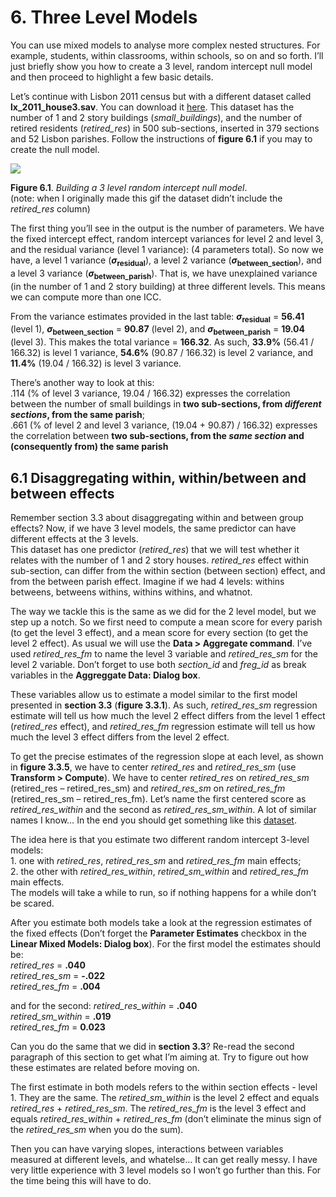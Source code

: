# 6. Three Level Models      
You can use mixed models to analyse more complex nested structures. For example, students, within classrooms, within schools, so on and so forth. I’ll just briefly show you how to create a 3 level, random intercept null model and then proceed to highlight a few basic details.   

Let’s continue with Lisbon 2011 census but with a different dataset called **lx_2011_house3.sav**. You can download it [here](data/ch6/lx_2011_house3.sav). This dataset has the number of 1 and 2 story buildings (*small_buildings*), and the number of retired residents (*retired_res*) in 500 sub-sections, inserted in 379 sections and 52 Lisbon parishes. Follow the instructions of **figure 6.1** if you may to create the null model.

![](images/ch6/fig_6_1_level3.gif)

**Figure 6.1**. *Building a 3 level random intercept null model*.   
(note: when I originally made this gif the dataset didn't include the *retired_res* column)
&nbsp;  


The first thing you’ll see in the output is the number of parameters. We have the fixed intercept effect, random intercept variances for level 2 and level 3, and the residual variance (level 1 variance): (4 parameters total). So now we have, a level 1 variance (**_σ_<sub>residual</sub>**), a level 2 variance (**_σ_<sub>between_section</sub>**), and a level 3 variance (**_σ_<sub>between_parish</sub>**). That is, we have unexplained variance (in the number of 1 and 2 story building) at three different levels. This means we can compute more than one ICC.   

From the variance estimates provided in the last table: **_σ_<sub>residual</sub>** = **56.41** (level 1), **_σ_<sub>between_section</sub>** = **90.87** (level 2), and **_σ_<sub>between_parish</sub>** = **19.04** (level 3). This makes the total variance = **166.32**. As such, **33.9%** (56.41 / 166.32) is level 1 variance, **54.6%** (90.87 / 166.32) is level 2 variance, and **11.4%** (19.04 / 166.32) is level 3 variance. 

There’s another way to look at this:   
.114 (% of level 3 variance, 19.04 / 166.32) expresses the correlation between the number of small buildings in **two sub-sections, from _different sections_, from the same parish**;    
.661 (% of level 2 and level 3 variance, (19.04 + 90.87) / 166.32) expresses the correlation between **two sub-sections, from the _same section_ and (consequently from) the same parish**   


## 6.1 Disaggregating within, within/between and between effects
Remember section 3.3 about disaggregating within and between group effects? Now, if we have 3 level models, the same predictor can have different effects at the 3 levels.   
This dataset has one predictor (*retired_res*) that we will test whether it relates with the number of 1 and 2 story houses. *retired_res* effect within sub-section, can differ from the within section (between section) effect, and from the between parish effect. Imagine if we had 4 levels: withins betweens, betweens withins, withins withins, and whatnot.   

The way we tackle this is the same as we did for the 2 level model, but we step up a notch. So we first need to compute a mean score for every parish (to get the level 3 effect), and a mean score for every section (to get the level 2 effect). As usual we will use the **Data > Aggregate command**. I’ve used *retired_res_fm* to name the level 3 variable and *retired_res_sm* for the level 2 variable. Don’t forget to use both *section_id* and *freg_id* as break variables in the **Aggreggate Data: Dialog box**. 

These variables allow us to estimate a model similar to the first model presented in **section 3.3** (**figure 3.3.1**). As such, *retired_res_sm* regression estimate will tell us how much the level 2 effect differs from the level 1 effect (*retired_res* effect), and *retired_res_fm* regression estimate will tell us how much the level 3 effect differs from the level 2 effect.   

To get the precise estimates of the regression slope at each level, as shown in **figure 3.3.5**, we have to center *retired_res* and *retired_res_sm* (use **Transform > Compute**). We have to center *retired_res* on *retired_res_sm* (retired_res – retired_res_sm) and *retired_res_sm* on *retired_res_fm* (retired_res_sm – retired_res_fm). Let’s name the first centered score as *retired_res_within* and the second as *retired_res_sm_within*. A lot of similar names I know… In the end you should get something like this [dataset](data/ch6/lx_2011_house3.sav).   

The idea here is that you estimate two different random intercept 3-level models:   
1. one with *retired_res*, *retired_res_sm* and *retired_res_fm* main effects;   
2. the other with *retired_res_within*, *retired_sm_within* and *retired_res_fm* main effects.   
The models will take a while to run, so if nothing happens for a while don't be scared. 

After you estimate both models take a look at the regression estimates of the fixed effects (Don't forget the **Parameter Estimates** checkbox in the **Linear Mixed Models: Dialog box**). For the first model the estimates should be:   
*retired_res* = **.040**   
*retired_res_sm* = **-.022**   
*retired_res_fm* = **.004**   

and for the second:
*retired_res_within* = **.040**   
*retired_sm_within* = **.019**   
*retired_res_fm* = **0.023**   

Can you do the same that we did in **section 3.3**? Re-read the second paragraph of this section to get what I'm aiming at. Try to figure out how these estimates are related before moving on.    

The first estimate in both models refers to the within section effects - level 1. They are the same. The *retired_sm_within* is the level 2 effect and equals *retired_res* + *retired_res_sm*. The *retired_res_fm* is the level 3 effect and equals *retired_res_within* + *retired_res_fm* (don't eliminate the minus sign of the *retired_res_sm* when you do the sum).   


Then you can have varying slopes, interactions between variables measured at different levels, and whatelse... It can get really messy. I have very little experience with 3 level models so I won’t go further than this. For the time being this will have to do.
